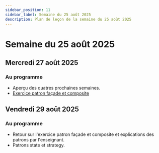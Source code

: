 ```yaml
---
sidebar_position: 11
sidebar_label: Semaine du 25 août 2025
description: Plan de leçon de la semaine du 25 août 2025
---
```


# Semaine du 25 août 2025

## Mercredi 27 août 2025

### Au programme

- Aperçu des quatres prochaines semaines.
- [Exercice patron façade et composite](../notes_de_cours/patron_conception/Exercices/facade_composite.mdx)

## Vendredi 29 août 2025

### Au programme

- Retour sur l'exercice patron façade et composite et
  explications des patrons par l'enseignant.
- Patrons state et strategy.